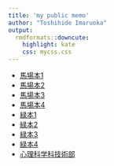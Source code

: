 ```yaml
---
title: 'my public memo'
author: "Toshihide Imaruoka"
output:
  rmdformats::downcute:
    highlight: kate
    css: mycss.css
---
```

- [馬場本1](./baba1.html)
- [馬場本2](./baba2.html)
- [馬場本3](./baba3.html)
- [馬場本4](./baba4.html)
- [緑本1](./midori1.html)
- [緑本2](./midori2.html)
- [緑本3](./midori3.html)
- [緑本4](./midori4.html)
- [心理科学科技術部](./psytech.html)
